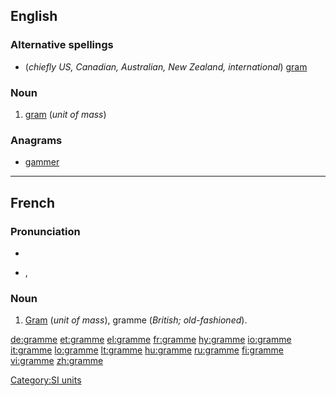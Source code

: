 ==English==

===Alternative spellings===
* (''chiefly US, Canadian, Australian, New Zealand, international'') [[gram]]

===Noun===
{{en-noun}}

# {{context|British|dated}} [[gram]] (''unit of mass'')

===Anagrams===
* [[gammer]]

[[Category:SI units]]

----

==French==

===Pronunciation===
* {{audio|Fr-gramme.ogg|audio}}
* {{IPA|lang=fr|/ɡʁam/}}, {{SAMPA|/gRam/}}

===Noun===
{{fr-noun|m}}

# [[gram|Gram]] (''unit of mass''), gramme (''British; old-fashioned'').

[[de:gramme]]
[[et:gramme]]
[[el:gramme]]
[[fr:gramme]]
[[hy:gramme]]
[[io:gramme]]
[[it:gramme]]
[[lo:gramme]]
[[lt:gramme]]
[[hu:gramme]]
[[ru:gramme]]
[[fi:gramme]]
[[vi:gramme]]
[[zh:gramme]]